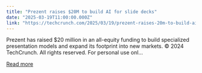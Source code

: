 ```yaml
---
title: "Prezent raises $20M to build AI for slide decks"
date: "2025-03-19T11:00:00.000Z"
link: "https://techcrunch.com/2025/03/19/prezent-raises-20m-to-build-ai-for-slide-decks/"
---
```


Prezent has raised $20 million in an all-equity funding to build specialized presentation models and expand its footprint into new markets.
© 2024 TechCrunch. All rights reserved. For personal use onl...

[Read more](https://techcrunch.com/2025/03/19/prezent-raises-20m-to-build-ai-for-slide-decks/)
